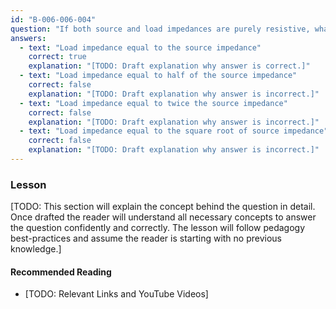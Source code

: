 ```yaml
---
id: "B-006-006-004"
question: "If both source and load impedances are purely resistive, what value of load impedance will result in maximum power delivery to the load?"
answers:
  - text: "Load impedance equal to the source impedance"
    correct: true
    explanation: "[TODO: Draft explanation why answer is correct.]"
  - text: "Load impedance equal to half of the source impedance"
    correct: false
    explanation: "[TODO: Draft explanation why answer is incorrect.]"
  - text: "Load impedance equal to twice the source impedance"
    correct: false
    explanation: "[TODO: Draft explanation why answer is incorrect.]"
  - text: "Load impedance equal to the square root of source impedance"
    correct: false
    explanation: "[TODO: Draft explanation why answer is incorrect.]"
---
```


### Lesson

[TODO: This section will explain the concept behind the question in detail. Once drafted the reader will understand all necessary concepts to answer the question confidently and correctly. The lesson will follow pedagogy best-practices and assume the reader is starting with no previous knowledge.]

#### Recommended Reading

- [TODO: Relevant Links and YouTube Videos]
